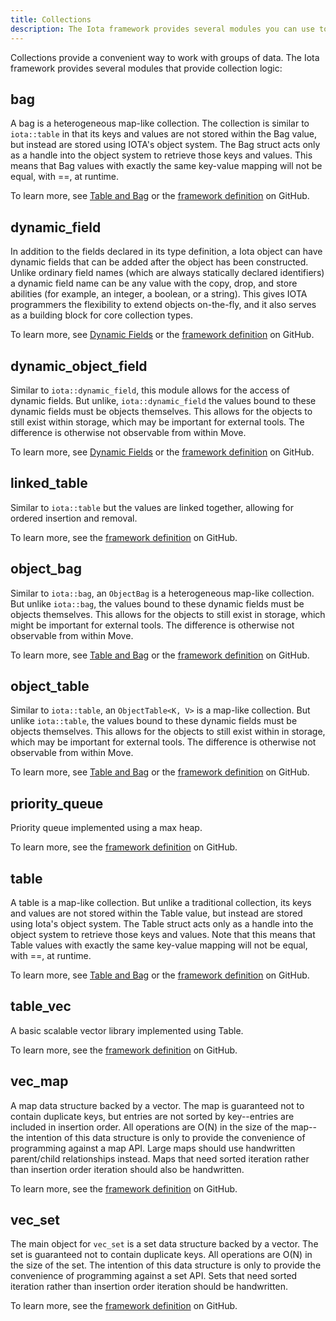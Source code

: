 ```yaml
---
title: Collections
description: The Iota framework provides several modules you can use to work with groups of data.
---
```


Collections provide a convenient way to work with groups of data. The Iota framework provides several modules that provide collection logic:

## bag

A bag is a heterogeneous map-like collection. The collection is similar to `iota::table` in that its keys and values are not stored within the Bag value, but instead are stored using IOTA's object system. The Bag struct acts only as a handle into the object system to retrieve those keys and values. This means that Bag values with exactly the same key-value mapping will not be equal, with ==, at runtime.

To learn more, see [Table and Bag](../objects/dynamic-fields/tables-bags.mdx) or the [framework definition](https://github.com/iotaledger/iota/blob/main/crates/iota-framework/docs/iota-framework/bag.md) on GitHub.

## dynamic_field

In addition to the fields declared in its type definition, a Iota object can have dynamic fields that can be added after the object has been constructed. Unlike ordinary field names (which are always statically declared identifiers) a dynamic field name can be any value with the copy, drop, and store abilities (for example, an integer, a boolean, or a string). This gives IOTA programmers the flexibility to extend objects on-the-fly, and it also serves as a building block for core collection types.

To learn more, see [Dynamic Fields](../objects/dynamic-fields/dynamic-fields.mdx) or the [framework definition](https://github.com/iotaledger/iota/blob/main/crates/iota-framework/docs/iota-framework/dynamic_field.md) on GitHub.

## dynamic_object_field

Similar to `iota::dynamic_field`, this module allows for the access of dynamic fields. But unlike, `iota::dynamic_field` the values bound to these dynamic fields must be objects themselves. This allows for the objects to still exist within storage, which may be important for external tools. The difference is otherwise not observable from within Move.

To learn more, see [Dynamic Fields](../objects/dynamic-fields/dynamic-fields.mdx) or the [framework definition](https://github.com/iotaledger/iota/blob/main/crates/iota-framework/docs/iota-framework/dynamic_object_field.md) on GitHub.

## linked_table

Similar to `iota::table` but the values are linked together, allowing for ordered insertion and removal.

To learn more, see the [framework definition](https://github.com/iotaledger/iota/blob/main/crates/iota-framework/docs/iota-framework/linked_table.md) on GitHub.

## object_bag

Similar to `iota::bag`, an `ObjectBag` is a heterogeneous map-like collection. But unlike `iota::bag`, the values bound to these dynamic fields must be objects themselves. This allows for the objects to still exist in storage, which might be important for external tools. The difference is otherwise not observable from within Move.

To learn more, see [Table and Bag](../objects/dynamic-fields/tables-bags.mdx) or the [framework definition](https://github.com/iotaledger/iota/blob/main/crates/iota-framework/docs/iota-framework/object_bag.md) on GitHub.

## object_table

Similar to `iota::table`, an `ObjectTable<K, V>` is a map-like collection. But unlike `iota::table`, the values bound to these dynamic fields must be objects themselves. This allows for the objects to still exist within in storage, which may be important for external tools. The difference is otherwise not observable from within Move.

To learn more, see [Table and Bag](../objects/dynamic-fields/tables-bags.mdx) or the [framework definition](https://github.com/iotaledger/iota/blob/main/crates/iota-framework/docs/iota-framework/object_table.md) on GitHub.

## priority_queue

Priority queue implemented using a max heap.

To learn more, see the [framework definition](https://github.com/iotaledger/iota/blob/main/crates/iota-framework/docs/iota-framework/priority_queue.md) on GitHub.

## table

A table is a map-like collection. But unlike a traditional collection, its keys and values are not stored within the Table value, but instead are stored using Iota's object system. The Table struct acts only as a handle into the object system to retrieve those keys and values. Note that this means that Table values with exactly the same key-value mapping will not be equal, with ==, at runtime.

To learn more, see [Table and Bag](../objects/dynamic-fields/tables-bags.mdx) or the [framework definition](https://github.com/iotaledger/iota/blob/main/crates/iota-framework/docs/iota-framework/table.md) on GitHub.

## table_vec

A basic scalable vector library implemented using Table.

To learn more, see the [framework definition](https://github.com/iotaledger/iota/blob/main/crates/iota-framework/docs/iota-framework/table_vec.md) on GitHub.

## vec_map

A map data structure backed by a vector. The map is guaranteed not to contain duplicate keys, but entries are not sorted by key--entries are included in insertion order. All operations are O(N) in the size of the map--the intention of this data structure is only to provide the convenience of programming against a map API. Large maps should use handwritten parent/child relationships instead. Maps that need sorted iteration rather than insertion order iteration should also be handwritten.

To learn more, see the [framework definition](https://github.com/iotaledger/iota/blob/main/crates/iota-framework/docs/iota-framework/vec_map.md) on GitHub.

## vec_set

The main object for `vec_set` is a set data structure backed by a vector. The set is guaranteed not to contain duplicate keys. All operations are O(N) in the size of the set. The intention of this data structure is only to provide the convenience of programming against a set API. Sets that need sorted iteration rather than insertion order iteration should be handwritten.

To learn more, see the [framework definition](https://github.com/iotaledger/iota/blob/main/crates/iota-framework/docs/iota-framework/vec_set.md) on GitHub.


